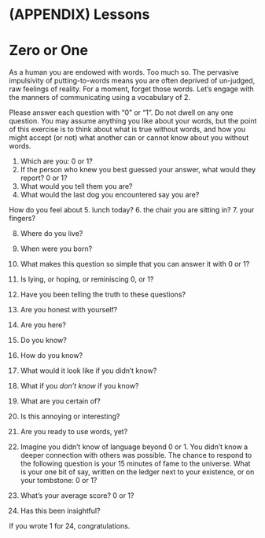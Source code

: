 
# (APPENDIX) Lessons {-}  


# Zero or One  

As a human you are endowed with words.
Too much so. The pervasive impulsivity of putting-to-words means you are often deprived
of un-judged, raw feelings of reality.
For a moment, forget those words.
Let's engage with the manners of communicating
using a vocabulary of 2.

Please answer each question with "0" or "1".
Do not dwell on any one question.
You may assume anything you like about your words,
but the point of this exercise is to think about what is true without words, and how you might accept (or not)
what another can or cannot know about you without words.
 
1.  Which are you: 0 or 1?
2.  If the person who knew you best guessed your answer,
    what would they report? 0 or 1?
3.  What would you tell them you are?
4.  What would the last dog you encountered say you are?
 
How do you feel about
5.  lunch today?
6.  the chair you are sitting in?
7.  your fingers?
 
8.  Where do you live?
9.  When were you born?
10. What makes this question so simple that you can answer it
    with 0 or 1?
11. Is lying, or hoping, or reminiscing 0, or 1?
12. Have you been telling the truth to these questions?
13. Are you honest with yourself?
 
14. Are you here?
15. Do you know?
16. How do you know?
17. What would it look like if you didn't know?
18. What if you *don't know* if you know?
 
19. What are you certain of?
20. Is this annoying or interesting?
21. Are you ready to use words, yet?
 
22. Imagine you didn't know of language beyond 0 or 1.
    You didn't know a deeper connection with others was possible.
    The chance to respond to the following question is
    your 15 minutes of fame to the universe.
    What is your one bit of say,
    written on the ledger next to your existence, or
    on your tombstone: 0 or 1?
 
23. What's your average score? 0 or 1?
24. Has this been insightful?
 
If you wrote 1 for 24, congratulations.